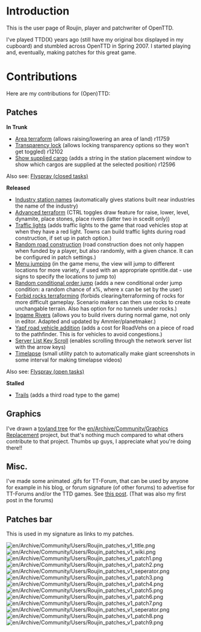 = Introduction =

This is the user page of Roujin, player and patchwriter of OpenTTD.

I've played TTD(X) years ago (still have my original box displayed in my cupboard) and stumbled across OpenTTD in Spring 2007. I started playing and, eventually, making patches for this great game.


= Contributions =
Here are my contributions for (Open)TTD:

== Patches ==
'''In Trunk'''
* [http://www.tt-forums.net/viewtopic.php?f=33&t=34443 Area terraform] (allows raising/lowering an area of land) r11759
* [http://www.tt-forums.net/viewtopic.php?f=33&t=36190 Transparency lock] (allows locking transparency options so they won't get toggled) r12102
* [http://www.tt-forums.net/viewtopic.php?f=33&t=35661 Show supplied cargo] (adds a string in the station placement window to show which cargos are supplied at the selected position) r12596
Also see: [http://bugs.openttd.org/index.php?string=&project=1&search_name=&type%5b%5d=4&sev%5b%5d=&pri%5b%5d=&due%5b%5d=&reported%5b%5d=&cat%5b%5d=&status%5b%5d=closed&percent%5b%5d=&opened=Roujin&dev=&closed=&duedatefrom=&duedateto=&changedfrom=&changedto=&openedfrom=&openedto=&closedfrom=&closedto=&do=index Flyspray (closed tasks)]

'''Released'''
* [http://www.tt-forums.net/viewtopic.php?f=33&t=35613 Industry station names] (automatically gives stations built near industries the name of the industry)
* [http://www.tt-forums.net/viewtopic.php?f=33&t=35627 Advanced terraform] (CTRL toggles draw feature for raise, lower, level, dynamite, place stones, place rivers (latter two in scedit only))
* [http://www.tt-forums.net/viewtopic.php?f=33&t=36261 Traffic lights] (adds traffic lights to the game that road vehicles stop at when they have a red light. Towns can build traffic lights during road construction, if set up in patch option.)
* [http://www.tt-forums.net/viewtopic.php?f=33&t=36438 Random road construction] (road construction does not only happen when funded by a player, but also randomly, with a given chance. It can be configured in patch settings.)
* [http://www.tt-forums.net/viewtopic.php?f=33&t=36925 Menu jumping] (in the game menu, the view will jump to different locations for more variety, if used with an appropriate opntitle.dat - use signs to specify the locations to jump to)
* [http://bugs.openttd.org/task/1989 Random conditional order jump] (adds a new conditional order jump condition: a random chance of x%, where x can be set by the user)
* [http://www.tt-forums.net/viewtopic.php?f=33&t=37622 Forbid rocks terraforming] (forbids clearing/terraforming of rocks for more difficult gameplay. Scenario makers can then use rocks to create unchangable terrain. Also has option for no tunnels under rocks.)
* [http://bugs.openttd.org/task/1884 Ingame Rivers] (allows you to build rivers during normal game, not only in editor. Adapted and updated by Ammler/planetmaker.)
* [http://www.tt-forums.net/viewtopic.php?p=712102#p712102 Yapf road vehicle addition] (adds a cost for RoadVehs on a piece of road to the pathfinder. This is for vehicles to avoid congestions.)
* [http://bugs.openttd.org/task/2194 Server List Key Scroll] (enables scrolling through the network server list with the arrow keys)
* [http://www.tt-forums.net/viewtopic.php?p=736561#p736561 Timelapse] (small utility patch to automatically make giant screenshots in some interval for making timelapse videos)
Also see: [http://bugs.openttd.org/index.php?string=&project=1&search_name=&type%5b%5d=4&sev%5b%5d=&pri%5b%5d=&due%5b%5d=&reported%5b%5d=&cat%5b%5d=&status%5b%5d=open&percent%5b%5d=&opened=Roujin&dev=&closed=&duedatefrom=&duedateto=&changedfrom=&changedto=&openedfrom=&openedto=&closedfrom=&closedto=&do=index Flyspray (open tasks)]

'''Stalled'''
* [http://www.tt-forums.net/viewtopic.php?f=33&t=38108 Trails] (adds a third road type to the game)

== Graphics ==
I've drawn a [http://www.tt-forums.net/viewtopic.php?p=664352#p664352 toyland tree] for the [[en/Archive/Community/Graphics Replacement]] project, but that's nothing much compared to what others contribute to that project. Thumbs up guys, I appreciate what you're doing there!!

== Misc. ==
I've made some animated .gifs for TT-Forum, that can be used by anyone for example in his blog, or forum signature (of other forums) to advertise for TT-Forums and/or the TTD games.
See [http://www.tt-forums.net/viewtopic.php?p=572050#p572050 this post]. (That was also my first post in the forums)

== Patches bar ==

This is used in my signature as links to my patches.

[[File:en/Archive/Community/Users/Roujin patches v1 title.png]][[File:en/Archive/Community/Users/Roujin patches v1 wiki.png]]<br>[[File:en/Archive/Community/Users/Roujin patches v1 patch1.png]][[File:en/Archive/Community/Users/Roujin patches v1 patch2.png]][[File:en/Archive/Community/Users/Roujin patches v1 seperator.png]][[File:en/Archive/Community/Users/Roujin patches v1 patch3.png]][[File:en/Archive/Community/Users/Roujin patches v1 patch4.png]][[File:en/Archive/Community/Users/Roujin patches v1 patch5.png]][[File:en/Archive/Community/Users/Roujin patches v1 patch6.png]][[File:en/Archive/Community/Users/Roujin patches v1 patch7.png]][[File:en/Archive/Community/Users/Roujin patches v1 seperator.png]][[File:en/Archive/Community/Users/Roujin patches v1 patch8.png]][[File:en/Archive/Community/Users/Roujin patches v1 patch9.png]]